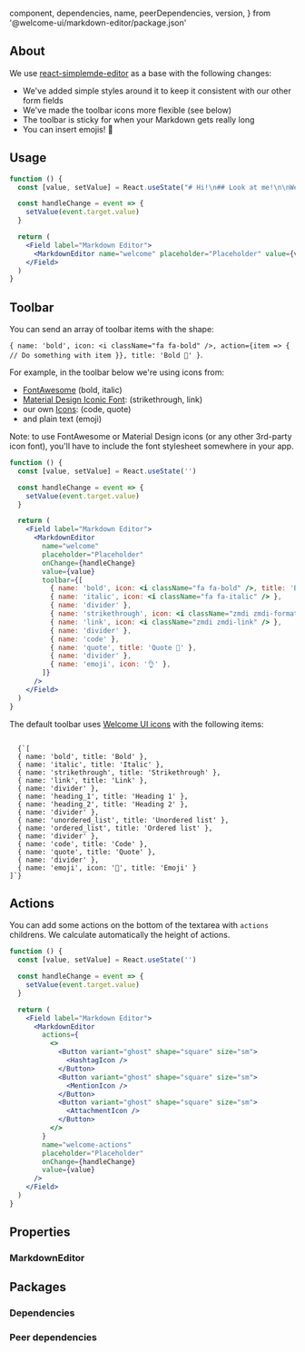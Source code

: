 
  component,
  dependencies,
  name,
  peerDependencies,
  version,
} from '@welcome-ui/markdown-editor/package.json'

<showcase
  version={version}
  name={name}
  component={component}
  description="Allows user to edit a page with markdown."
/>

## About

We use [react-simplemde-editor](https://github.com/RIP21/react-simplemde-editor) as a base with the following changes:

- We've added simple styles around it to keep it consistent with our other form fields
- We've made the toolbar icons more flexible (see below)
- The toolbar is sticky for when your Markdown gets really long
- You can insert emojis! 💃

## Usage

````jsx
function () {
  const [value, setValue] = React.useState("# Hi!\n## Look at me!\n\nWe've got some **bold** and *italic* text, a cheeky bit of ~~strikethrough~~, some `inline code` and a [link](https://welcometothejungle.com). We can also do inline images by hand ![Milou](https://fr.tintin.com/images/tintin/persos/images/milou.png 'Milou') as well as:\n\n* Unordered lists\n* Unordered lists\n\n1. Ordered lists\n1. Ordered lists\n\nAnd of course the classics:\n\n```\nA code block\nwith multiple lines\n```\n\n> And a quote")

  const handleChange = event => {
    setValue(event.target.value)
  }

  return (
    <Field label="Markdown Editor">
      <MarkdownEditor name="welcome" placeholder="Placeholder" value={value} onChange={handleChange} />
    </Field>
  )
}
````

## Toolbar

You can send an array of toolbar items with the shape:

`{ name: 'bold', icon: <i className="fa fa-bold" />, action={item => { // Do something with item }}, title: 'Bold 🌴' }`.

For example, in the toolbar below we're using icons from:

- [FontAwesome](https://fontawesome.com/icons?d=gallery) (bold, italic)
- [Material Design Iconic Font](https://zavoloklom.github.io/material-design-iconic-font/icons.html): (strikethrough, link)
- our own [Icons](/icons): (code, quote)
- and plain text (emoji)

Note: to use FontAwesome or Material Design icons (or any other 3rd-party icon font), you'll have to include the font stylesheet somewhere in your app.

```jsx
function () {
  const [value, setValue] = React.useState('')

  const handleChange = event => {
    setValue(event.target.value)
  }

  return (
    <Field label="Markdown Editor">
      <MarkdownEditor
        name="welcome"
        placeholder="Placeholder"
        onChange={handleChange}
        value={value}
        toolbar={[
          { name: 'bold', icon: <i className="fa fa-bold" />, title: 'Bold 🌴' },
          { name: 'italic', icon: <i className="fa fa-italic" /> },
          { name: 'divider' },
          { name: 'strikethrough', icon: <i className="zmdi zmdi-format-strikethrough-s" /> },
          { name: 'link', icon: <i className="zmdi zmdi-link" /> },
          { name: 'divider' },
          { name: 'code' },
          { name: 'quote', title: 'Quote 🌴' },
          { name: 'divider' },
          { name: 'emoji', icon: '👌' },
        ]}
      />
    </Field>
  )
}
```

The default toolbar uses [Welcome UI icons](/components/icon) with the following items:

<code>
  {`[
  { name: 'bold', title: 'Bold' },
  { name: 'italic', title: 'Italic' },
  { name: 'strikethrough', title: 'Strikethrough' },
  { name: 'link', title: 'Link' },
  { name: 'divider' },
  { name: 'heading_1', title: 'Heading 1' },
  { name: 'heading_2', title: 'Heading 2' },
  { name: 'divider' },
  { name: 'unordered_list', title: 'Unordered list' },
  { name: 'ordered_list', title: 'Ordered list' },
  { name: 'divider' },
  { name: 'code', title: 'Code' },
  { name: 'quote', title: 'Quote' },
  { name: 'divider' },
  { name: 'emoji', icon: '🙂', title: 'Emoji' }
]`}
</code>

## Actions

You can add some actions on the bottom of the textarea with `actions` childrens. We calculate automatically the height of actions.

```jsx
function () {
  const [value, setValue] = React.useState('')

  const handleChange = event => {
    setValue(event.target.value)
  }

  return (
    <Field label="Markdown Editor">
      <MarkdownEditor
        actions={
          <>
            <Button variant="ghost" shape="square" size="sm">
              <HashtagIcon />
            </Button>
            <Button variant="ghost" shape="square" size="sm">
              <MentionIcon />
            </Button>
            <Button variant="ghost" shape="square" size="sm">
              <AttachmentIcon />
            </Button>
          </>
        }
        name="welcome-actions"
        placeholder="Placeholder"
        onChange={handleChange}
        value={value}
      />
    </Field>
  )
}
```

## Properties

### MarkdownEditor

<props propTypes={props.propTypes.MarkdownEditor} />

## Packages

### Dependencies

<dependencies dependencies={dependencies} />

### Peer dependencies

<dependencies dependencies={peerDependencies} />

<pagination />
